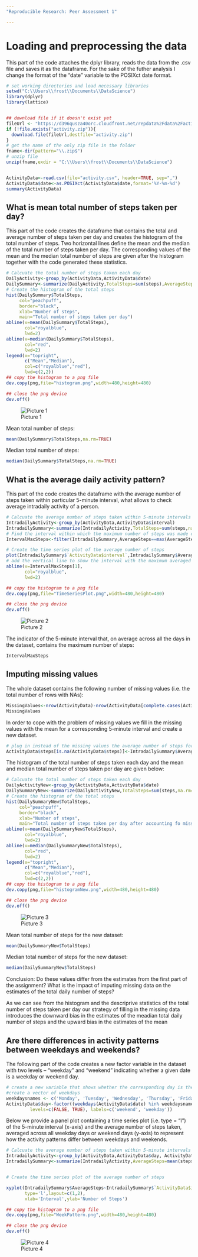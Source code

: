 ```yaml
---
"Reproducible Research: Peer Assessment 1"

---
```


# Loading and preprocessing the data  
This part of the code attaches the dplyr library, reads the data from the .csv file and saves it as the dataframe. For the sake of the futher analysis I change the format of the "date" variable to the POSIXct date format. 
```r
# set working directories and load necessary libraries
setwd("C:\\Users\\frost\\Documents\\DataScience")
library(dplyr)
library(lattice)


## download file if it doesn't exist yet
fileUrl <- "https://d396qusza40orc.cloudfront.net/repdata%2Fdata%2Factivity.zip"
if (!file.exists("activity.zip")){
  download.file(fileUrl,destfile="activity.zip")	
}
# get the name of the only zip file in the folder
fname<-dir(pattern="\\.zip$")
# unzip file
unzip(fname,exdir = "C:\\Users\\frost\\Documents\\DataScience")


ActivityData<-read.csv(file="activity.csv", header=TRUE, sep=",")
ActivityData$date<-as.POSIXct(ActivityData$date,format='%Y-%m-%d')
summary(ActivityData)
```
## What is mean total number of steps taken per day?
This part of the code creates the dataframe that contains the total and average number of steps taken per day and creates the histogram of the total number of steps. Two horizontal lines define the mean and the median of the total number of steps taken per day. The corresponding values of the mean and the median total number of steps are given after the histogram together with the code generated these statistics.
```r

# Calcuate the total number of steps taken each day
DailyActivity<-group_by(ActivityData,ActivityData$date)
DailySummary<-summarize(DailyActivity,TotalSteps=sum(steps),AverageSteps=mean(steps,na.rm=TRUE))
# Create the histogram of the total steps
hist(DailySummary$TotalSteps,
     col="peachpuff",
     border="black",
     xlab="Number of steps",
     main="Total number of steps taken per day")
abline(v=mean(DailySummary$TotalSteps),
       col="royalblue",
       lwd=2)
abline(v=median(DailySummary$TotalSteps),
       col="red",
       lwd=2)
legend(x="topright",
       c("Mean","Median"),
       col=c("royalblue","red"),
       lwd=c(2,2))
## copy the histogram to a png file
dev.copy(png,file="histogram.png",width=480,height=480)

## close the png device
dev.off()
```
![Picture 1](figures/histogram.png)

Mean total number of steps:
```r
mean(DailySummary$TotalSteps,na.rm=TRUE)
```
Median total number of steps:
```r
median(DailySummary$TotalSteps,na.rm=TRUE)
```
## What is the average daily activity pattern?

This part of the code creates the dataframe with the average number of steps taken within particular 5-minute interval, what allows to check average intradaily activity of a person. 

```r

# Calcuate the average number of steps taken within 5-minute intervals
IntradailyActivity<-group_by(ActivityData,ActivityData$interval)
IntradailySummary<-summarize(IntradailyActivity,TotalSteps=sum(steps,na.rm=TRUE),AverageSteps=mean(steps,na.rm=TRUE))
# Find the interval within which the maximum number of steps was made on average
IntervalMaxSteps<-filter(IntradailySummary,AverageSteps==max(AverageSteps))

# Create the time series plot of the average number of steps
plot(IntradailySummary$`ActivityData$interval`,IntradailySummary$AverageSteps,type='l',ylab="Number of steps",xlab="Interval")
# add the vertical line to show the interval with the maximum averaged number of steps
abline(v=IntervalMaxSteps[1],
       col="royalblue",
       lwd=2)

## copy the histogram to a png file
dev.copy(png,file="TimeSeriesPlot.png",width=480,height=480)

## close the png device
dev.off()
```

![Picture 2](figures/TimeSeriesPlot.png)

The indicator of the 5-minute interval that, on average across all the days in the dataset, contains the maximum number of steps:
```r
IntervalMaxSteps
```
## Imputing missing values
The whole dataset contains the following number of missing values (i.e. the total number of rows with NAs):


```r
MissingValues<-nrow(ActivityData)-nrow(ActivityData[complete.cases(ActivityData),])
MissingValues
```

In order to cope with the problem of missing values we fill in the missing values with the mean for a corresponding 5-minute interval and create a new dataset.

```r
# plug in instead of the missing values the average number of steps for a corresponding interval from the IntradailySummary dataframe
ActivityData$steps[is.na(ActivityData$steps)]<-IntradailySummary$AverageSteps[match(ActivityData$interval[is.na(ActivityData$steps)],IntradailySummary$`ActivityData$interval`)]
```

The histogram of the total number of steps taken each day and the mean and median total number of steps taken per day are given below:
```r
# Calcuate the total number of steps taken each day
DailyActivityNew<-group_by(ActivityData,ActivityData$date)
DailySummaryNew<-summarize(DailyActivityNew,TotalSteps=sum(steps,na.rm=TRUE),AverageSteps=mean(steps,na.rm=TRUE))
# Create the histogram of the total steps
hist(DailySummaryNew$TotalSteps,
     col="peachpuff",
     border="black",
     xlab="Number of steps",
     main="Total number of steps taken per day after accounting fo misssing data")
abline(v=mean(DailySummaryNew$TotalSteps),
       col="royalblue",
       lwd=2)
abline(v=median(DailySummaryNew$TotalSteps),
       col="red",
       lwd=2)
legend(x="topright",
       c("Mean","Median"),
       col=c("royalblue","red"),
       lwd=c(2,2))
## copy the histogram to a png file
dev.copy(png,file="histogramNew.png",width=480,height=480)

## close the png device
dev.off()
```
![Picture 3](figures/histogramNew.png)


Mean total number of steps for the new dataset:
```r
mean(DailySummaryNew$TotalSteps)
```
Median total number of steps for the new dataset:
```r
median(DailySummaryNew$TotalSteps)
```
Conclusion:  Do these values differ from the estimates from the first part of the assignment? What is the impact of imputing missing data on the estimates of the total daily number of steps?

As we can see from the histogram and the descriprive statistics of the total number of steps taken per day our strategy of filling in the missing data introduces the downward bias in the estimates of the meadian total daily number of steps and the upward bias in the estimates of the mean 


## Are there differences in activity patterns between weekdays and weekends?

The following part of the code creates a new factor variable in the dataset with two levels -- "weekday" and "weekend" indicating whether a given date is a weekday or weekend day.

```r
# create a new variable that shows whether the corresponding day is the weekend or not in the new dataframe with filled in missing data 
#create a vector of weekdays
weekdaysnames <- c('Monday', 'Tuesday', 'Wednesday', 'Thursday', 'Friday')
ActivityData$day<-factor((weekdays(ActivityData$date) %in% weekdaysnames), 
         levels=c(FALSE, TRUE), labels=c('weekend', 'weekday')) 
```


Below we provide a panel plot containing a time series plot (i.e. type = "l") of the 5-minute interval (x-axis) and the average number of steps taken, averaged across all weekday days or weekend days (y-axis) to represent how the activity patterns differ between weekdays and weekends.
```r

# Calcuate the average number of steps taken within 5-minute intervals for weekdays and for weekends
IntradailyActivity<-group_by(ActivityData,ActivityData$day, ActivityData$interval)
IntradailySummary<-summarize(IntradailyActivity,AverageSteps=mean(steps,na.rm=TRUE))


# Create the time series plot of the average number of steps

xyplot(IntradailySummary$AverageSteps~IntradailySummary$`ActivityData$interval`|factor(IntradailySummary$`ActivityData$day`),
       type='l',layout=c(1,2),
       xlab='Interval',ylab='Number of Steps')

## copy the histogram to a png file
dev.copy(png,file="WeekPattern.png",width=480,height=480)

## close the png device
dev.off()
```
![Picture 4](figures/WeekPattern.png)

